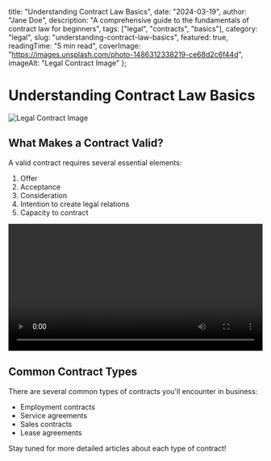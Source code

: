   title: "Understanding Contract Law Basics",
  date: "2024-03-19",
  author: "Jane Doe",
  description: "A comprehensive guide to the fundamentals of contract law for beginners",
  tags: ["legal", "contracts", "basics"],
  category: "legal",
  slug: "understanding-contract-law-basics",
  featured: true,
  readingTime: "5 min read",
  coverImage: "https://images.unsplash.com/photo-1486312338219-ce68d2c6f44d",
  imageAlt: "Legal Contract Image"
};

# Understanding Contract Law Basics

![Legal Contract Image](https://images.unsplash.com/photo-1486312338219-ce68d2c6f44d)

## What Makes a Contract Valid?

A valid contract requires several essential elements:

1. Offer
2. Acceptance
3. Consideration
4. Intention to create legal relations
5. Capacity to contract

<video width="100%" controls>
  <source src="/videos/contract-basics.mp4" type="video/mp4" />
  Your browser does not support the video tag.
</video>

## Common Contract Types

There are several common types of contracts you'll encounter in business:

- Employment contracts
- Service agreements
- Sales contracts
- Lease agreements

Stay tuned for more detailed articles about each type of contract!